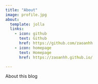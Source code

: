 ```yaml
---
title: "About"
image: profile.jpg
about:
  template: jolla
  links:
    - icon: github
      text: Github
      href: https://github.com/zaoanhh
    - icon: homepage
      text: Homepage
      href: https://zaoanhh.github.io/

---
```


About this blog
